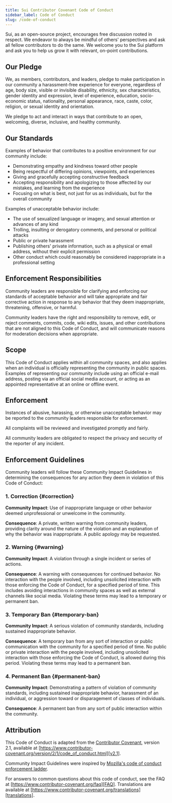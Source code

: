 ```yaml
---
title: Sui Contributor Covenant Code of Conduct
sidebar_label: Code of Conduct
slug: /code-of-conduct
---
```


Sui, as an open-source project, encourages free discussion rooted in respect.
We endeavor to always be mindful of others' perspectives and ask all fellow contributors to do the same. We welcome you to the Sui platform and ask you to help us grow it with relevant, on-point contributions.

## Our Pledge

We, as members, contributors, and leaders, pledge to make participation in our community a harassment-free experience for everyone, regardless of age, body size, visible or invisible disability, ethnicity, sex characteristics, gender identity and expression, level of experience, education, socio-economic status, nationality, personal appearance, race, caste, color, religion, or sexual identity and orientation.

We pledge to act and interact in ways that contribute to an open, welcoming, diverse, inclusive, and healthy community.

## Our Standards

Examples of behavior that contributes to a positive environment for our community include:

-   Demonstrating empathy and kindness toward other people
-   Being respectful of differing opinions, viewpoints, and experiences
-   Giving and gracefully accepting constructive feedback
-   Accepting responsibility and apologizing to those affected by our mistakes, and learning from the experience
-   Focusing on what is best, not just for us as individuals, but for the overall community

Examples of unacceptable behavior include:

-   The use of sexualized language or imagery, and sexual attention or advances of any kind
-   Trolling, insulting or derogatory comments, and personal or political attacks
-   Public or private harassment
-   Publishing others' private information, such as a physical or email address, without their explicit permission
-   Other conduct which could reasonably be considered inappropriate in a professional setting

## Enforcement Responsibilities

Community leaders are responsible for clarifying and enforcing our standards of acceptable behavior and will take appropriate and fair corrective action in response to any behavior that they deem inappropriate, threatening, offensive, or harmful.

Community leaders have the right and responsibility to remove, edit, or reject comments, commits, code, wiki edits, issues, and other contributions that are not aligned to this Code of Conduct, and will communicate reasons for moderation decisions when appropriate.

## Scope

This Code of Conduct applies within all community spaces, and also applies when an individual is officially representing the community in public spaces.
Examples of representing our community include using an official e-mail address, posting via an official social media account, or acting as an appointed representative at an online or offline event.

## Enforcement

Instances of abusive, harassing, or otherwise unacceptable behavior may be reported to the community leaders responsible for enforcement.

All complaints will be reviewed and investigated promptly and fairly.

All community leaders are obligated to respect the privacy and security of the reporter of any incident.

## Enforcement Guidelines

Community leaders will follow these Community Impact Guidelines in determining the consequences for any action they deem in violation of this Code of Conduct:

### 1.  Correction {#correction}

**Community Impact**: Use of inappropriate language or other behavior deemed
unprofessional or unwelcome in the community.

**Consequence**: A private, written warning from community leaders, providing
clarity around the nature of the violation and an explanation of why the
behavior was inappropriate. A public apology may be requested.

### 2.  Warning {#warning}

**Community Impact**: A violation through a single incident or series of
actions.

**Consequence**: A warning with consequences for continued behavior. No interaction with the people involved, including unsolicited interaction with those enforcing the Code of Conduct, for a specified period of time. This includes avoiding interactions in community spaces as well as external channels like social media. Violating these terms may lead to a temporary or permanent ban.

### 3.  Temporary Ban {#temporary-ban}

**Community Impact**: A serious violation of community standards, including
sustained inappropriate behavior.

**Consequence**: A temporary ban from any sort of interaction or public
communication with the community for a specified period of time. No public or private interaction with the people involved, including unsolicited interaction with those enforcing the Code of Conduct, is allowed during this period.
Violating these terms may lead to a permanent ban.

### 4.  Permanent Ban {#permanent-ban}

**Community Impact**: Demonstrating a pattern of violation of community
standards, including sustained inappropriate behavior, harassment of an
individual, or aggression toward or disparagement of classes of individuals.

**Consequence**: A permanent ban from any sort of public interaction within the
community.

## Attribution

This Code of Conduct is adapted from the [Contributor Covenant][homepage],
version 2.1, available at
[https://www.contributor-covenant.org/version/2/1/code_of_conduct.html][v2.1].

Community Impact Guidelines were inspired by
[Mozilla's code of conduct enforcement ladder][Mozilla CoC].

For answers to common questions about this code of conduct, see the FAQ at
[https://www.contributor-covenant.org/faq][FAQ]. Translations are available at
[https://www.contributor-covenant.org/translations][translations].

[homepage]: https://www.contributor-covenant.org

[v2.1]: https://www.contributor-covenant.org/version/2/1/code_of_conduct.html

[Mozilla CoC]: https://github.com/mozilla/diversity

[FAQ]: https://www.contributor-covenant.org/faq

[translations]: https://www.contributor-covenant.org/translations
